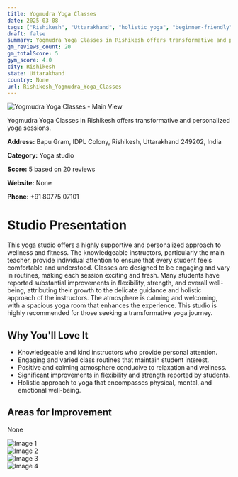 ```yaml
---
title: Yogmudra Yoga Classes
date: 2025-03-08
tags: ["Rishikesh", "Uttarakhand", "holistic yoga", "beginner-friendly", "supportive atmosphere", "personalized instruction", "Rishikesh"]  
draft: false
summary: Yogmudra Yoga Classes in Rishikesh offers transformative and personalized yoga sessions.
gm_reviews_count: 20
gm_totalScore: 5
gym_score: 4.0
city: Rishikesh
state: Uttarakhand
country: None
url: Rishikesh_Yogmudra_Yoga_Classes
---
```


<div className="aspect-[16/9] relative my-8">
  <img 
    src="https://lh5.googleusercontent.com/p/AF1QipMFRKtzpxP5oSpMqrBWvRBuUbp_m9U_H4ALfsZR=w1920-h1080-k-no"
    alt="Yogmudra Yoga Classes - Main View"
    className="object-cover absolute inset-0 w-full h-full rounded-lg"
  />
</div>

Yogmudra Yoga Classes in Rishikesh offers transformative and personalized yoga sessions.

**Address:** Bapu Gram, IDPL Colony, Rishikesh, Uttarakhand 249202, India

**Category:** Yoga studio

**Score:** 5 based on 20 reviews

**Website:** None

**Phone:** +91 80775 07101

# Studio Presentation

This yoga studio offers a highly supportive and personalized approach to wellness and fitness. The knowledgeable instructors, particularly the main teacher, provide individual attention to ensure that every student feels comfortable and understood. Classes are designed to be engaging and vary in routines, making each session exciting and fresh. Many students have reported substantial improvements in flexibility, strength, and overall well-being, attributing their growth to the delicate guidance and holistic approach of the instructors. The atmosphere is calming and welcoming, with a spacious yoga room that enhances the experience. This studio is highly recommended for those seeking a transformative yoga journey.

## Why You'll Love It

- Knowledgeable and kind instructors who provide personal attention.
- Engaging and varied class routines that maintain student interest.
- Positive and calming atmosphere conducive to relaxation and wellness.
- Significant improvements in flexibility and strength reported by students.
- Holistic approach to yoga that encompasses physical, mental, and emotional well-being.

## Areas for Improvement

None

<div className="grid grid-cols-1 xl:grid-cols-2 gap-4 my-8">
<div className="aspect-[4/3] relative"><img src="https://lh5.googleusercontent.com/p/AF1QipNNdF3nudyWyF9wvBgIGRC6BA8973OBk8e7tTdk=w1920-h1080-k-no" alt="Image 1" className="object-cover absolute inset-0 w-full h-full rounded-lg" /></div>
<div className="aspect-[4/3] relative"><img src="https://lh5.googleusercontent.com/p/AF1QipMxJ6zh1gwd2Dz7EtzBeykufX7NaHCFKJrx18Ub=w1920-h1080-k-no" alt="Image 2" className="object-cover absolute inset-0 w-full h-full rounded-lg" /></div>
<div className="aspect-[4/3] relative"><img src="https://lh5.googleusercontent.com/p/AF1QipOoWQwV0ZRe0ZoapP1OooAT8bXFxfN2bf-_PuYF=w1920-h1080-k-no" alt="Image 3" className="object-cover absolute inset-0 w-full h-full rounded-lg" /></div>
<div className="aspect-[4/3] relative"><img src="https://lh5.googleusercontent.com/p/AF1QipMhUProgZDmUgCdBrekPWyuKxuZsSvJG-xoTkfA=w1920-h1080-k-no" alt="Image 4" className="object-cover absolute inset-0 w-full h-full rounded-lg" /></div>
</div>